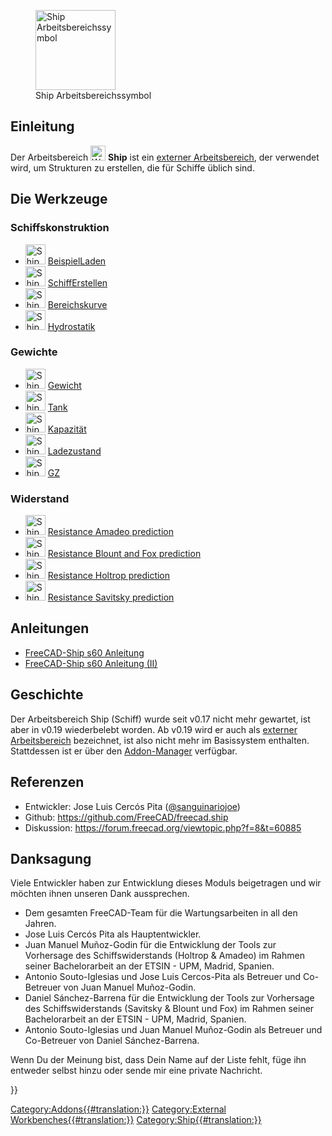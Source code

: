 <languages/>

[[Image:Workbench_Ship.svg|thumb|128px|Ship Arbeitsbereichssymbol]]

{{TOCright}}

<span id="Introduction"></span>
==Einleitung==

<div class="mw-translate-fuzzy">
Der Arbeitsbereich [[Image:Workbench_Ship.svg|24px]] '''Ship''' ist ein [[External_workbenches/de|externer Arbeitsbereich]], der verwendet wird, um Strukturen zu erstellen, die für Schiffe üblich sind.
</div>

<span id="The_Tools"></span>
==Die Werkzeuge==

<span id="Ship_Design"></span>
===Schiffskonstruktion===

* [[Image:Ship_LoadExample.svg|32px]] [[Ship_LoadExample/de|BeispielLaden]]
* [[Image:Ship_CreateShip.svg|32px]] [[Ship_CreateShip/de|SchiffErstellen]]
* [[Image:Ship_AreasCurve.svg|32px]] [[Ship_AreasCurve/de|Bereichskurve]]
* [[Image:Ship_Hydrostatics.svg|32px]] [[Ship_Hydrostatics/de|Hydrostatik]]

<span id="Weights"></span>
===Gewichte===

* [[Image:Ship_Weight.svg|32px]] [[Ship_Weight/de|Gewicht]]
* [[Image:Ship_Tank.svg|32px]] [[Ship_Tank/de|Tank]]
* [[Image:Ship_Capacity.svg|32px]] [[Ship_Capacity/de|Kapazität]]
* [[Image:Ship_LoadCondition.svg|32px]] [[Ship_LoadCondition/de|Ladezustand]]
* [[Image:Ship_GZ.svg|32px]] [[Ship_GZ/de|GZ]]

<span id="Resistance"></span>
===Widerstand===

* [[Image:Ship_ResistanceAmadeo.svg|32px]] [[Ship_ResistanceAmadeo/de|Resistance Amadeo prediction]]
* [[Image:Ship_ResistanceBlountFox.svg|32px]] [[Ship_ResistanceBlountFox/de|Resistance Blount and Fox prediction]]
* [[Image:Ship_ResistanceHoltrop.svg|32px]] [[Ship_ResistanceHoltrop/de|Resistance Holtrop prediction]]
* [[Image:Ship_ResistanceSavitsky.svg|32px]] [[Ship_ResistanceSavitsky/de|Resistance Savitsky prediction]]

<span id="Tutorials"></span>
==Anleitungen==

* [[FreeCAD-Ship_s60_tutorial/de|FreeCAD-Ship s60 Anleitung]]
* [[FreeCAD-Ship_s60_tutorial_(II)/de|FreeCAD-Ship s60 Anleitung (II)]]

<span id="History"></span>
==Geschichte==

Der Arbeitsbereich Ship (Schiff) wurde seit v0.17 nicht mehr gewartet, ist aber in v0.19 wiederbelebt worden. Ab v0.19 wird er auch als [[External_workbenches/de|externer Arbeitsbereich]] bezeichnet, ist also nicht mehr im Basissystem enthalten. Stattdessen ist er über den [[Std_AddonMgr/de|Addon-Manager]] verfügbar.

<span id="References"></span>
==Referenzen==

* Entwickler: Jose Luis Cercós Pita ([https://github.com/sanguinariojoe @sanguinariojoe])
* Github: https://github.com/FreeCAD/freecad.ship
* Diskussion: https://forum.freecad.org/viewtopic.php?f=8&t=60885

<span id="Acknowledgments"></span>
==Danksagung==

Viele Entwickler haben zur Entwicklung dieses Moduls beigetragen und wir möchten ihnen unseren Dank aussprechen.

* Dem gesamten FreeCAD-Team für die Wartungsarbeiten in all den Jahren.
* Jose Luis Cercós Pita als Hauptentwickler.
* Juan Manuel Muñoz-Godin für die Entwicklung der Tools zur Vorhersage des Schiffswiderstands (Holtrop & Amadeo) im Rahmen seiner Bachelorarbeit an der ETSIN - UPM, Madrid, Spanien.
* Antonio Souto-Iglesias und Jose Luis Cercos-Pita als Betreuer und Co-Betreuer von Juan Manuel Muñoz-Godin.
* Daniel Sánchez-Barrena für die Entwicklung der Tools zur Vorhersage des Schiffswiderstands (Savitsky & Blount und Fox) im Rahmen seiner Bachelorarbeit an der ETSIN - UPM, Madrid, Spanien.
* Antonio Souto-Iglesias und Juan Manuel Muñoz-Godin als Betreuer und Co-Betreuer von Daniel Sánchez-Barrena.

Wenn Du der Meinung bist, dass Dein Name auf der Liste fehlt, füge ihn entweder selbst hinzu oder sende mir eine private Nachricht.


{{Userdocnavi{{#translation:}}}}
[[Category:Addons{{#translation:}}]]
[[Category:External Workbenches{{#translation:}}]]
[[Category:Ship{{#translation:}}]]